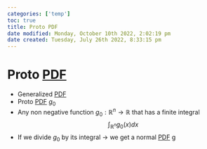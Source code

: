 ```yaml
---
categories: ['temp']
toc: true
title: Proto PDF
date modified: Monday, October 10th 2022, 2:02:19 pm
date created: Tuesday, July 26th 2022, 8:33:15 pm
---
```


# Proto [PDF](PDF.qmd)
- Generalized [PDF](PDF.qmd)
- Proto [PDF](PDF.qmd) $g_{0}$
- Any non negative function $g_{0}: \mathbb{R}^{n} \rightarrow \mathbb{R}$ that has a finite integral $$\int_{\mathbb{R}^{n}}g_{0}(x)dx$$
- If we divide $g_{0}$ by its integral -> we get a normal [PDF](PDF.qmd) g




